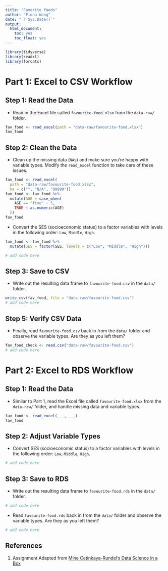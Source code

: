 ```yaml
---
title: "Favorite foods"
author: "Fiona Wang"
date: "`r Sys.Date()`"
output: 
  html_document: 
    toc: yes
    toc_float: yes
---
```


```r
library(tidyverse)
library(readxl)
library(forcats)
```

# Part 1: Excel to CSV Workflow


## Step 1: Read the Data

* Read in the Excel file called `favourite-food.xlsx` from the `data-raw/` folder.

```r
fav_food <- read_excel(path = "data-raw/favourite-food.xlsx")
fav_food
```

## Step 2: Clean the Data

* Clean up the missing data (`NA`s) and make sure you're happy with variable types. Modify the `read_excel` function to take care of these issues.

```r
fav_food <- read_excel(
  path = "data-raw/favourite-food.xlsx",
  na = c("", "N/A", "99999"))
fav_food <- fav_food %>% 
  mutate(AGE = case_when(
    AGE == "five" ~ 5,
    TRUE ~ as.numeric(AGE)
  ))
fav_food 
```

* Convert the SES (socioeconomic status) to a factor variables with levels in the 
following order: `Low`, `Middle`, `High`.

```r
fav_food <- fav_food %>% 
  mutate(SES = factor(SES, levels = c("Low", "Middle", "High")))

# add code here
```

## Step 3: Save to CSV

* Write out the resulting data frame to `favourite-food.csv` in the `data/` folder.

```r
write_csv(fav_food, file = "data-raw/favourite-food.csv")
# add code here
```

## Step 5: Verify CSV Data

* Finally, read `favourite-food.csv` back in from the `data/` folder and 
observe the variable types. Are they as you left them?

```r
fav_food_check <- read.csv("data-raw/favourite-food.csv")
# add code here
```

# Part 2: Excel to RDS Workflow

## Step 1: Read the Data
* Similar to Part 1, read  the Excel file called `favourite-food.xlsx` from the `data-raw/` folder, and handle missing data and variable types.

```r
fav_food <- read_excel(___, ___)
fav_food 
```

## Step 2: Adjust Variable Types

* Convert SES (socioeconomic status) to a factor variables with levels in the 
following order: `Low`, `Middle`, `High`.

```r
# add code here
```

## Step 3: Save to RDS
* Write out the resulting data frame to `favourite-food.rds` in the `data/` folder.

```r
# add code here
```

* Read `favourite-food.rds` back in from the `data/` folder and observe the 
variable types. Are they as you left them?

```r
# add code here
```

## References {#references}
1. Assignment Adapted from [Mine Cetinkaya-Rundel's Data Science in a Box](https://github.com/rstudio-education/datascience-box)